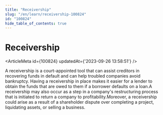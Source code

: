```yaml
---
title: "Receivership"
slug: "/en/learn/receivership-100824"
id: "100824"
hide_table_of_contents: true
---
```



# Receivership

<ArticleMeta id={100824} updatedAt={'2023-09-26 13:58:51'} />
<div className='border-solid border-b border-t-0 my-4 border-[var(--ifm-color-gray-300)]' />

A receivership is a court-appointed tool that can assist creditors in recovering funds in default and can help troubled companies avoid bankruptcy. Having a receivership in place makes it easier for a lender to obtain the funds that are owed to them if a borrower defaults on a loan.A receivership may also occur as a step in a company's restructuring process that is initiated to return a company to profitability.Moreover, a receivership could arise as a result of a shareholder dispute over completing a project, liquidating assets, or selling a business.
